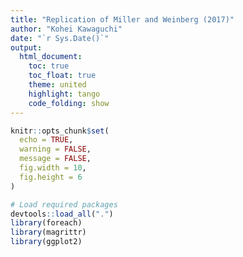 ```yaml
---
title: "Replication of Miller and Weinberg (2017)"
author: "Kohei Kawaguchi"
date: "`r Sys.Date()`"
output: 
  html_document:
    toc: true
    toc_float: true
    theme: united
    highlight: tango
    code_folding: show
---
```


```r
knitr::opts_chunk$set(
  echo = TRUE, 
  warning = FALSE, 
  message = FALSE,
  fig.width = 10, 
  fig.height = 6
)

# Load required packages
devtools::load_all(".")
library(foreach)
library(magrittr)
library(ggplot2)
```
